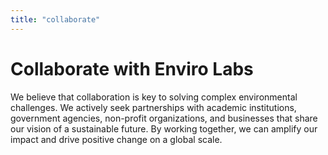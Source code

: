 ---
title: "collaborate"
---


# Collaborate with Enviro Labs

We believe that collaboration is key to solving complex environmental challenges. We actively seek partnerships with academic institutions, government agencies, non-profit organizations, and businesses that share our vision of a sustainable future. 
By working together, we can amplify our impact and drive positive change on a global scale.